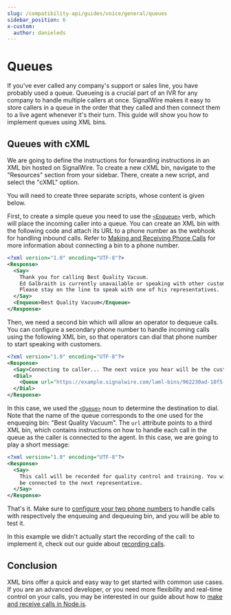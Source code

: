 ```yaml
---
slug: /compatibility-api/guides/voice/general/queues
sidebar_position: 6
x-custom:
  author: danieleds
---
```


# Queues

If you've ever called any company's support or sales line, you have probably
used a queue. Queueing is a crucial part of an IVR for any company to handle
multiple callers at once. SignalWire makes it easy to store callers in a queue
in the order that they called and then connect them to a live agent whenever
it's their turn. This guide will show you how to implement queues using XML
bins.

## Queues with cXML

We are going to define the instructions for forwarding instructions in an XML bin hosted on
SignalWire. To create a new cXML bin, navigate to the "Resources" section from your sidebar. There, create
a new script, and select the "cXML" option. 

You will need to create three separate scripts, whose content is given below.

First, to create a simple queue you need to use the
[`<Enqueue>`](/compatibility-api/cxml/voice/enqueue) verb, which will
place the incoming caller into a queue. You can create an XML bin with the
following code and attach its URL to a phone number as the webhook for handling
inbound calls. Refer to [Making and Receiving Phone Calls](/voice/getting-started/making-and-receiving-phone-calls#receiving-incoming-calls)
for more information about connecting a bin to a phone number.

```xml title="Enqueuing bin"
<?xml version="1.0" encoding="UTF-8"?>
<Response>
  <Say>
    Thank you for calling Best Quality Vacuum. 
    Ed Galbraith is currently unavailable or speaking with other customers. 
    Please stay on the line to speak with one of his representatives.
  </Say>
  <Enqueue>Best Quality Vacuum</Enqueue>
</Response>
```

Then, we need a second bin which will allow an operator to dequeue calls. You
can configure a secondary phone number to handle incoming calls using the
following XML bin, so that operators can dial that phone number to start
speaking with customers.

```xml title="Dequeuing bin"
<?xml version="1.0" encoding="UTF-8"?>
<Response>
  <Say>Connecting to caller... The next voice you hear will be the customer.</Say>
  <Dial>
    <Queue url="https://example.signalwire.com/laml-bins/962230ad-10f5-485d-9bfa-458c7ae1213c">Best Quality Vacuum</Queue>
  </Dial>
</Response>
```

In this case, we used the
[`<Queue>`](/compatibility-api/cxml/voice/queue-noun) noun to
determine the destination to dial. Note that the name of the queue corresponds
to the one used for the enqueqing bin: "Best Quality Vacuum". The `url`
attribute points to a third XML bin, which contains instructions on how to
handle each call in the queue as the caller is connected to the agent. In this
case, we are going to play a short message:

```xml title="User call bin"
<?xml version="1.0" encoding="UTF-8"?>
<Response>
  <Say>
    This call will be recorded for quality control and training. You will now
    be connected to the next representative.
  </Say>
</Response>
```

That's it. Make sure to [configure your two phone numbers](/voice/getting-started/making-and-receiving-phone-calls#receiving-incoming-calls)
to handle calls with respectively the enqueuing and dequeuing bin, and you will
be able to test it.

In this example we didn't actually start the recording of the call: to implement
it, check out our guide about [recording calls](/voice/getting-started/recording-calls).

## Conclusion

XML bins offer a quick and easy way to get started with common use cases. If you are an advanced developer, or you need more
flexibility and real-time control on your calls, you may be interested in our
guide about how to [make and receive calls in Node.js](/sdks/reference/realtime-sdk/guides/voice/first-steps-with-voice).
